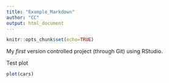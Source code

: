 ```yaml
---
title: "Example_Markdown"
author: "CC"
output: html_document
---
```


```r
knitr::opts_chunk$set(echo=TRUE)

```

My *first* version controlled project (through Git) using RStudio.

Test plot

```r
plot(cars)
```

